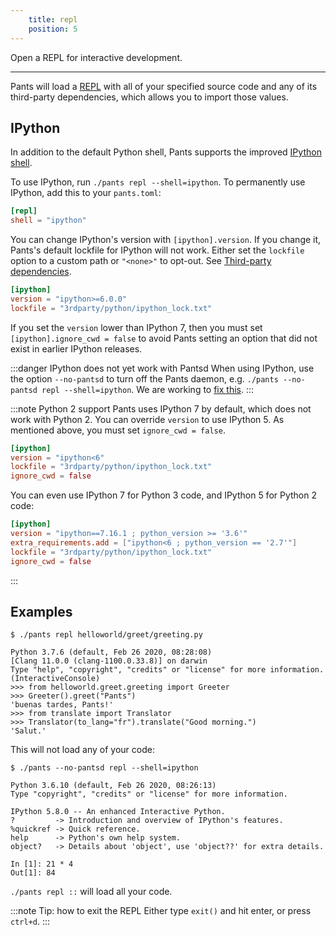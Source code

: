 ```yaml
---
    title: repl
    position: 5
---
```


Open a REPL for interactive development.

---

Pants will load a [REPL](https://en.wikipedia.org/wiki/REPL) with all of your specified source code and any of its third-party dependencies, which allows you to import those values.

## IPython

In addition to the default Python shell, Pants supports the improved [IPython shell](https://ipython.org).

To use IPython, run `./pants repl --shell=ipython`. To permanently use IPython, add this to your `pants.toml`:

```toml title="pants.toml"
[repl]
shell = "ipython"
```

You can change IPython's version with `[ipython].version`. If you change it, Pants's default lockfile for IPython will not work. Either set the `lockfile` option to a custom path or `"<none>"` to opt-out. See [Third-party dependencies](../overview/third-party-dependencies.mdx#tool-lockfiles).

```toml title="pants.toml"
[ipython]
version = "ipython>=6.0.0"
lockfile = "3rdparty/python/ipython_lock.txt"
```

If you set the `version` lower than IPython 7, then you must set `[ipython].ignore_cwd = false` to avoid Pants setting an option that did not exist in earlier IPython releases.

:::danger IPython does not yet work with Pantsd
When using IPython, use the option `--no-pantsd` to turn off the Pants daemon, e.g. `./pants --no-pantsd repl --shell=ipython`. We are working to [fix this](https://github.com/pantsbuild/pants/issues/9939).
:::

:::note Python 2 support
Pants uses IPython 7 by default, which does not work with Python 2. You can override `version` to use IPython 5. As mentioned above, you must set `ignore_cwd = false`.

```toml
[ipython]
version = "ipython<6"
lockfile = "3rdparty/python/ipython_lock.txt"
ignore_cwd = false
```

You can even use IPython 7 for Python 3 code, and IPython 5 for Python 2 code:

```toml
[ipython]
version = "ipython==7.16.1 ; python_version >= '3.6'"
extra_requirements.add = ["ipython<6 ; python_version == '2.7'"]
lockfile = "3rdparty/python/ipython_lock.txt"
ignore_cwd = false
```
:::

## Examples

```text title="Shell"
$ ./pants repl helloworld/greet/greeting.py

Python 3.7.6 (default, Feb 26 2020, 08:28:08)
[Clang 11.0.0 (clang-1100.0.33.8)] on darwin
Type "help", "copyright", "credits" or "license" for more information.
(InteractiveConsole)
>>> from helloworld.greet.greeting import Greeter
>>> Greeter().greet("Pants")
'buenas tardes, Pants!'
>>> from translate import Translator
>>> Translator(to_lang="fr").translate("Good morning.")
'Salut.'
```

This will not load any of your code:

```text title="Shell"
$ ./pants --no-pantsd repl --shell=ipython

Python 3.6.10 (default, Feb 26 2020, 08:26:13)
Type "copyright", "credits" or "license" for more information.

IPython 5.8.0 -- An enhanced Interactive Python.
?         -> Introduction and overview of IPython's features.
%quickref -> Quick reference.
help      -> Python's own help system.
object?   -> Details about 'object', use 'object??' for extra details.

In [1]: 21 * 4
Out[1]: 84
```

`./pants repl ::` will load all your code.

:::note Tip: how to exit the REPL
Either type `exit()` and hit enter, or press `ctrl+d`.
:::
